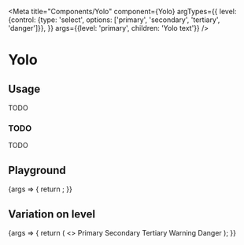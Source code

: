 
<Meta
  title="Components/Yolo"
  component={Yolo}
  argTypes={{
    level: {control: {type: 'select', options: ['primary', 'secondary', 'tertiary', 'danger']}},
  }}
  args={{level: 'primary', children: 'Yolo text'}}
/>

# Yolo

## Usage

TODO

### TODO

TODO

## Playground

<Canvas>
  <Story name="Standard">
    {args => {
      return <Yolo {...args} />;
    }}
  </Story>
</Canvas>

<ArgsTable story="Standard" />

## Variation on level

<Canvas>
  <Story name="Level">
    {args => {
      return (
        <>
          <Yolo {...args} level="primary">
            Primary
          </Yolo>
          <Yolo {...args} level="secondary">
            Secondary
          </Yolo>
          <Yolo {...args} level="tertiary">
            Tertiary
          </Yolo>
          <Yolo {...args} level="warning">
            Warning
          </Yolo>
          <Yolo {...args} level="danger">
            Danger
          </Yolo>
        </>
      );
    }}
  </Story>
</Canvas>
